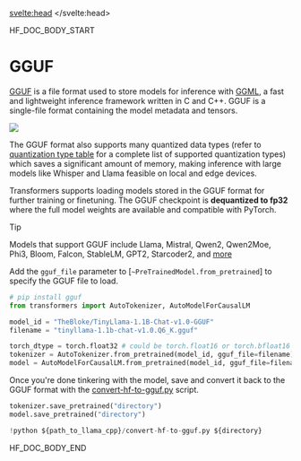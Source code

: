 <script lang="ts">
let fw: "pt" | "tf" = "pt";
onMount(() => {
    const urlParams = new URLSearchParams(window.location.search);
    fw = urlParams.get("fw") || "pt";
});
</script>
<svelte:head>
  <meta name="hf:doc:metadata" content={metadata} >
</svelte:head>

<!--HF DOCBUILD BODY START-->

HF_DOC_BODY_START

<!--Copyright 2024 The HuggingFace Team. All rights reserved.

Licensed under the Apache License, Version 2.0 (the "License"); you may not use this file except in compliance with
the License. You may obtain a copy of the License at

http://www.apache.org/licenses/LICENSE-2.0

Unless required by applicable law or agreed to in writing, software distributed under the License is distributed on
an "AS IS" BASIS, WITHOUT WARRANTIES OR CONDITIONS OF ANY KIND, either express or implied. See the License for the
specific language governing permissions and limitations under the License.

⚠️ Note that this file is in Markdown but contain specific syntax for our doc-builder (similar to MDX) that may not be
rendered properly in your Markdown viewer.

-->

# GGUF

[GGUF](https://github.com/ggerganov/ggml/blob/master/docs/gguf.md) is a file format used to store models for inference with [GGML](https://github.com/ggerganov/ggml), a fast and lightweight inference framework written in C and C++. GGUF is a single-file format containing the model metadata and tensors.

<div class="flex justify-center">
    <img src="https://huggingface.co/datasets/huggingface/documentation-images/resolve/main/hub/gguf-spec.png"/>
</div>

The GGUF format also supports many quantized data types (refer to [quantization type table](https://hf.co/docs/hub/en/gguf#quantization-types) for a complete list of supported quantization types) which saves a significant amount of memory, making inference with large models like Whisper and Llama feasible on local and edge devices.

Transformers supports loading models stored in the GGUF format for further training or finetuning. The GGUF checkpoint is **dequantized to fp32** where the full model weights are available and compatible with PyTorch.

> [!TIP]
> Models that support GGUF include Llama, Mistral, Qwen2, Qwen2Moe, Phi3, Bloom, Falcon, StableLM, GPT2, Starcoder2, and [more](https://github.com/huggingface/transformers/blob/main/src/transformers/integrations/ggml.py)

Add the `gguf_file` parameter to [`~PreTrainedModel.from_pretrained`] to specify the GGUF file to load.

```py
# pip install gguf
from transformers import AutoTokenizer, AutoModelForCausalLM

model_id = "TheBloke/TinyLlama-1.1B-Chat-v1.0-GGUF"
filename = "tinyllama-1.1b-chat-v1.0.Q6_K.gguf"

torch_dtype = torch.float32 # could be torch.float16 or torch.bfloat16 too
tokenizer = AutoTokenizer.from_pretrained(model_id, gguf_file=filename)
model = AutoModelForCausalLM.from_pretrained(model_id, gguf_file=filename, torch_dtype=torch_dtype)
```

Once you're done tinkering with the model, save and convert it back to the GGUF format with the [convert-hf-to-gguf.py](https://github.com/ggerganov/llama.cpp/blob/master/convert_hf_to_gguf.py) script.

```py
tokenizer.save_pretrained("directory")
model.save_pretrained("directory")

!python ${path_to_llama_cpp}/convert-hf-to-gguf.py ${directory}
```


<!--HF DOCBUILD BODY END-->

HF_DOC_BODY_END

